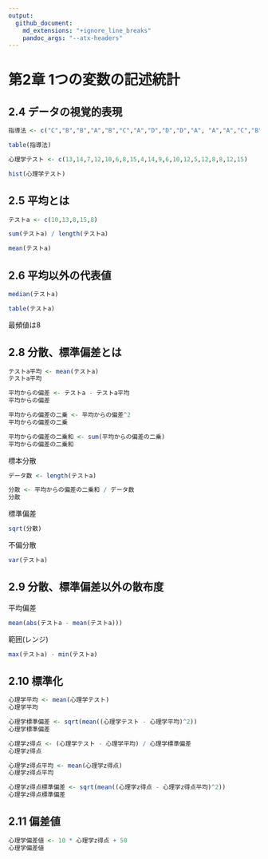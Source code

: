 ```yaml
---
output:
  github_document:
    md_extensions: "+ignore_line_breaks"
    pandoc_args: "--atx-headers"
---
```


# 第2章 1つの変数の記述統計

## 2.4 データの視覚的表現

```r
指導法 <- c("C","B","B","A","B","C","A","D","D","D","A", "A","A","C","B","D","C","C","B","D")
```

```r
table(指導法)
```

```r
心理学テスト <- c(13,14,7,12,10,6,8,15,4,14,9,6,10,12,5,12,8,8,12,15)
```

```r
hist(心理学テスト)
```

## 2.5 平均とは

```r
テストa <- c(10,13,8,15,8)
```

```r
sum(テストa) / length(テストa)
```

```r
mean(テストa)
```

## 2.6 平均以外の代表値

```r
median(テストa)
```

```r
table(テストa)
```

最頻値は8

## 2.8 分散、標準偏差とは

```r
テストa平均 <- mean(テストa)
テストa平均
```

```r
平均からの偏差 <- テストa - テストa平均
平均からの偏差
```

```r
平均からの偏差の二乗 <- 平均からの偏差^2
平均からの偏差の二乗
```

```r
平均からの偏差の二乗和 <- sum(平均からの偏差の二乗)
平均からの偏差の二乗和
```

標本分散

```r
データ数 <- length(テストa)

分散 <- 平均からの偏差の二乗和 / データ数
分散
```

標準偏差

```r
sqrt(分散)
```

不偏分散

```r
var(テストa)
```

## 2.9 分散、標準偏差以外の散布度

平均偏差

```r
mean(abs(テストa - mean(テストa)))
```

範囲(レンジ)

```r
max(テストa) - min(テストa)
```

## 2.10 標準化

```r
心理学平均 <- mean(心理学テスト)
心理学平均
```

```r
心理学標準偏差 <- sqrt(mean((心理学テスト - 心理学平均)^2))
心理学標準偏差
```

```r
心理学z得点 <- (心理学テスト - 心理学平均) / 心理学標準偏差
心理学z得点
```

```r
心理学z得点平均 <- mean(心理学z得点)
心理学z得点平均
```

```r
心理学z得点標準偏差 <- sqrt(mean((心理学z得点 - 心理学z得点平均)^2))
心理学z得点標準偏差
```

## 2.11 偏差値

```r
心理学偏差値 <- 10 * 心理学z得点 + 50
心理学偏差値
```
